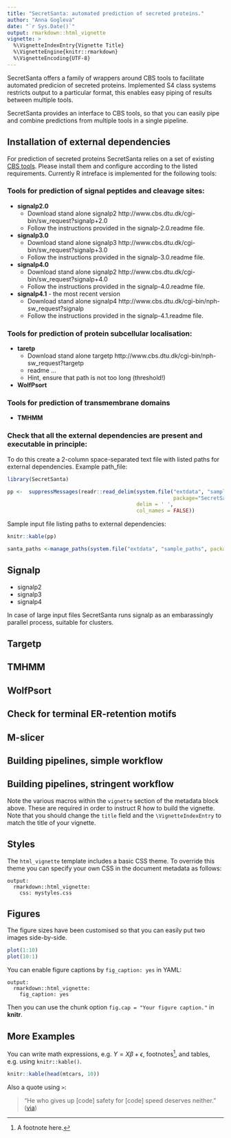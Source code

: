 ```yaml
---
title: "SecretSanta: automated prediction of secreted proteins."
author: "Anna Gogleva"
date: "`r Sys.Date()`"
output: rmarkdown::html_vignette
vignette: >
  %\VignetteIndexEntry{Vignette Title}
  %\VignetteEngine{knitr::rmarkdown}
  %\VignetteEncoding{UTF-8}
---
```


SecretSanta offers a family of wrappers around CBS tools to facilitate automated predicion of secreted proteins.
Implemented S4 class systems restricts output to a particular format, this enables easy piping of results between
multiple tools.

SecretSanta provides an interface to CBS tools, so that you can easily pipe and combine predictions from multiple tools in a single pipeline. 

## Installation of external dependencies

For prediction of secreted proteins SecretSanta relies on a set of existing [CBS tools](http://www.cbs.dtu.dk/services/). Please install them and configure according to the listed requirements. Currently R intreface is implemented for the following tools:

### Tools for prediction of signal peptides and cleavage sites:
- **signalp2.0** 
    + Download stand alone signalp2 http://www.cbs.dtu.dk/cgi-bin/sw_request?signalp+2.0
    + Follow the instructions provided in the signalp-2.0.readme file.

- **signalp3.0** 
    + Download stand alone signalp3 http://www.cbs.dtu.dk/cgi-bin/sw_request?signalp+3.0
    + Follow the instructions provided in the signalp-3.0.readme file.
 
- **signalp4.0** 
    + Download stand alone signalp2 http://www.cbs.dtu.dk/cgi-bin/sw_request?signalp+4.0
    + Follow the instructions provided in the signalp-4.0.readme file.

- **signalp4.1** - the most recent version
    + Download stand alone signalp4 http://www.cbs.dtu.dk/cgi-bin/nph-sw_request?signalp
    + Follow the instructions provided in the signalp-4.1.readme file.

### Tools for prediction of protein subcellular localisation:    
    
- **taretp**
    + Download stand alone targetp http://www.cbs.dtu.dk/cgi-bin/nph-sw_request?targetp
    + readme ...
    + Hint, ensure that path is not too long (threshold!)
    
- **WolfPsort**

### Tools for prediction of transmembrane domains
- **TMHMM**

### Check that all the external dependencies are present and executable in principle:
To do this create a 2-column space-separated text file with listed paths for external dependencies. 
Example path_file:

```r
library(SecretSanta)
```

```r
pp <-  suppressMessages(readr::read_delim(system.file("extdata", "sample_paths",
                                                      package="SecretSanta"),
                                          delim = ' ',
                                          col_names = FALSE))
```

Sample input file listing paths to external dependencies:
```r
knitr::kable(pp)
```


```r
santa_paths <-manage_paths(system.file("extdata", "sample_paths", package="SecretSanta"))
```



## Signalp

- signalp2
- signalp3
- signalp4

In case of large input files SecretSanta runs signalp as an embarassingly parallel process, suitable for clusters.

## Targetp

## TMHMM

## WolfPsort

## Check for terminal ER-retention motifs

## M-slicer

## Building pipelines, simple workflow

## Building pipelines, stringent workflow





Note the various macros within the `vignette` section of the metadata block above. These are required in order to instruct R how to build the vignette. Note that you should change the `title` field and the `\VignetteIndexEntry` to match the title of your vignette.

## Styles

The `html_vignette` template includes a basic CSS theme. To override this theme you can specify your own CSS in the document metadata as follows:

    output: 
      rmarkdown::html_vignette:
        css: mystyles.css

## Figures

The figure sizes have been customised so that you can easily put two images side-by-side. 

```r
plot(1:10)
plot(10:1)
```

You can enable figure captions by `fig_caption: yes` in YAML:

    output:
      rmarkdown::html_vignette:
        fig_caption: yes

Then you can use the chunk option `fig.cap = "Your figure caption."` in **knitr**.

## More Examples

You can write math expressions, e.g. $Y = X\beta + \epsilon$, footnotes^[A footnote here.], and tables, e.g. using `knitr::kable()`.

```r
knitr::kable(head(mtcars, 10))
```

Also a quote using `>`:

> "He who gives up [code] safety for [code] speed deserves neither."
([via](https://twitter.com/hadleywickham/status/504368538874703872))
